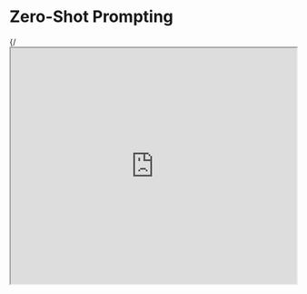 # Zero-Shot Prompting


{/*<iframe width="100%"
  height="415px"
  src="https://www.youtube.com/embed/ZTaHqdkxUMs?si=EDLjgAxuFxFcrSM3" allow="accelerometer; autoplay; clipboard-write; encrypted-media; gyroscope; picture-in-picture"
  allowFullScreen
  />*/}

Large language models (LLMs) today, such as GPT-3.5 Turbo, GPT-4, and Claude 3, are tuned to follow instructions and are trained on large amounts of data. Large-scale training makes these models capable of performing some tasks in a "zero-shot" manner. Zero-shot prompting means that the prompt used to interact with the model won't contain examples or demonstrations. The zero-shot prompt directly instructs the model to perform a task without any additional examples to steer it.

We tried a few zero-shot examples in the previous section. Here is one of the examples (ie., text classification) we used:

*Prompt:*
```
Classify the text into neutral, negative or positive. 

Text: I think the vacation is okay.
Sentiment:
```

*Output:*
```
Neutral
```

Note that in the prompt above we didn't provide the model with any examples of text alongside their classifications, the LLM already understands "sentiment" -- that's the zero-shot capabilities at work. 

Instruction tuning has been shown to improve zero-shot learning [Wei et al. (2022)](https://arxiv.org/pdf/2109.01652.pdf). Instruction tuning is essentially the concept of finetuning models on datasets described via instructions. Furthermore, [RLHF](https://arxiv.org/abs/1706.03741) (reinforcement learning from human feedback) has been adopted to scale instruction tuning wherein the model is aligned to better fit human preferences. This recent development powers models like ChatGPT. We will discuss all these approaches and methods in upcoming sections.

When zero-shot doesn't work, it's recommended to provide demonstrations or examples in the prompt which leads to few-shot prompting. In the next section, we demonstrate few-shot prompting.
